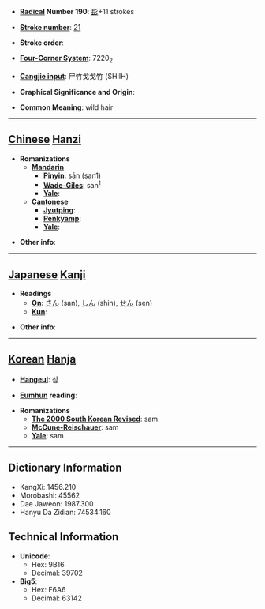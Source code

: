 * '''[[Wiktionary:Chinese radical index| Radical]] Number 190''': [[Wiktionary:Chinese radical index 髟|髟]]+11 strokes

* '''[[Wiktionary:Chinese total strokes index|Stroke number]]''': [[Wiktionary:Chinese total strokes index 21|21]]

* '''Stroke order''': 

* '''[[Wiktionary:Chinese four corner index|Four-Corner System]]''': 7220<sub>2</sub>

* '''[[Wiktionary:Chinese Cangjie index|Cangjie input]]''': 尸竹戈戈竹 (SHIIH)

* '''Graphical Significance and Origin''': 

* '''Common Meaning''': wild hair

----

== [[Chinese]] [[Hanzi]] ==

* '''Romanizations'''
** '''[[Mandarin]]'''
*** '''[[Pinyin]]''': sān (san1)
*** '''[[Wade-Giles]]''': san<sup>1</sup>
*** '''[[Yale]]''': 
** '''[[Cantonese]]'''
*** '''[[Jyutping]]''':
*** '''[[Penkyamp]]''': 
*** '''[[Yale]]''': 

* '''Other info''': 

----

== [[Japanese]] [[Kanji]] ==

* '''Readings'''
** '''[[On]]''': [[さん]] (san), [[しん]] (shin), [[せん]] (sen)
** '''[[Kun]]''': 

* '''Other info''':  

----

== [[Korean]] [[Hanja]] ==

* '''[[Hangeul]]''': 삼

* '''[[Eumhun]] reading''': 

* '''Romanizations'''
** '''[[The 2000 South Korean Revised Romanization|The 2000 South Korean Revised]]''': sam
** '''[[McCune-Reischauer]]''': sam
** '''[[Yale]]''': sam

----

== Dictionary Information ==

* KangXi: 1456.210
* Morobashi: 45562
* Dae Jaweon: 1987.300
* Hanyu Da Zidian: 74534.160

== Technical Information ==

* '''Unicode''':
** Hex: 9B16
** Decimal: 39702
* '''Big5''':
** Hex: F6A6
** Decimal: 63142